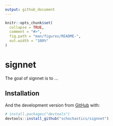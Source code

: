```yaml
---
output: github_document
---
```


<!-- README.md is generated from README.Rmd. Please edit that file -->

```r
knitr::opts_chunk$set(
  collapse = TRUE,
  comment = "#>",
  fig.path = "man/figures/README-",
  out.width = "100%"
)
```
# signnet

<!-- badges: start -->
<!-- badges: end -->

The goal of signnet is to ...

## Installation

<!-- You can install the released version of signnet from [CRAN](https://CRAN.R-project.org) with: -->

<!-- ``` r -->
<!-- install.packages("signnet") -->
<!-- ``` -->

And the development version from [GitHub](https://github.com/) with:

``` r
# install.packages("devtools")
devtools::install_github("schochastics/signnet")
```
